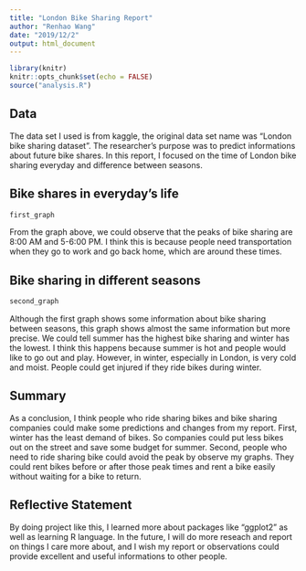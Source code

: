 ---
title: "London Bike Sharing Report"
author: "Renhao Wang"
date: "2019/12/2"
output: html_document
---

```{r setup, include=FALSE}
library(knitr)
knitr::opts_chunk$set(echo = FALSE)
source("analysis.R")
```

## Data
The data set I used is from kaggle, the original data set name was "London bike sharing dataset". The researcher's purpose was to predict informations about future bike shares. In this report, I focused on the time of London bike sharing everyday and difference between seasons.


## Bike shares in everyday's life
```{r firstgraph, echo=FALSE}
first_graph
```

From the graph above, we could observe that the peaks of bike sharing are 8:00 AM and 5-6:00 PM. I think this is because people need transportation when they go to work and go back home, which are around these times.

## Bike sharing in different seasons
```{r secondgraph, echo=FALSE}
second_graph
```

Although the first graph shows some information about bike sharing between seasons, this graph shows almost the same information but more precise. We could tell summer has the highest bike sharing and winter has the lowest. I think this happens because summer is hot and people would like to go out and play. However, in winter, especially in London, is very cold and moist. People could get injured if they ride bikes during winter.



## Summary
As a conclusion, I think people who ride sharing bikes and bike sharing companies could make some predictions and changes from my report. First, winter has the least demand of bikes. So companies could put less bikes out on the street and save some budget for summer. Second, people who need to ride sharing bike could avoid the peak by observe my graphs. They could rent bikes before or after those peak times and rent a bike easily without waiting for a bike to return.

## Reflective Statement
By doing project like this, I learned more about packages like "ggplot2" as well as learning R language. In the future, I will do more reseach and report on things I care more about, and I wish my report or observations could provide excellent and useful informations to other people.
